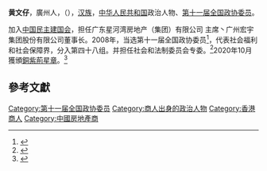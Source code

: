 '''黄文仔'''{{BBSHK}}，廣州人，（{{bd|1953年||}}），[[汉族|汉族]]，[[中华人民共和国|中华人民共和国]]政治人物、[[第十一届全国政协委员|第十一届全国政协委员]]。

加入[[中国民主建国会|中国民主建国会]]，担任广东星河湾房地产（集团）有限公司
主席丶广州宏宇集团股份有限公司董事长。2008年，当选第十一届全国政协委员<ref>{{cite news|title=第十一届全国政协委员名单|url=http://www.indaa.com.cn/zt/2009qglh/zxzs/200903/t20090303_127573.html|accessdate=2013-04-09|newspaper=新华社北京1月25日电 中国人民政治协商会议第十一届全国委员会委员名单(共2237人，2008年1月25日政协第十届全国委员会常务委员会第二十次会议通过)|date=2008年1月25日|deadurl=yes|archiveurl=https://web.archive.org/web/20130928014403/http://www.indaa.com.cn/zt/2009qglh/zxzs/200903/t20090303_127573.html|archivedate=2013年9月28日}}</ref>，代表社会福利和社会保障界，分入第四十八组。并担任社会和法制委员会专委。<ref>{{cite news|title=全国政协信息-黄文仔|url=http://www.cppcc.gov.cn/CMS/wylibary/showJcwyxtInfoWylibary.action?tabJcwyxt.guid=11W0016910&wytype=wjwy|accessdate=2013-04-11|newspaper=全国政协委员会}}</ref>2020年10月獲頒[[銅紫荊星章|銅紫荊星章]]。<ref>{{cite web|url=http://paper.wenweipo.com/2020/10/01/HS2010010025.htm |title=2020年 授勳名單 |publisher=文匯報 |date=2020-10-01|accessdate=2020-10-05}}</ref>

==參考文獻==
{{reflist}}
{{中国政治人物小作品}}

[[Category:第十一届全国政协委员|Category:第十一届全国政协委员]]
[[Category:商人出身的政治人物|Category:商人出身的政治人物]]
[[Category:香港商人|Category:香港商人]]
[[Category:中國房地產商|Category:中國房地產商]]